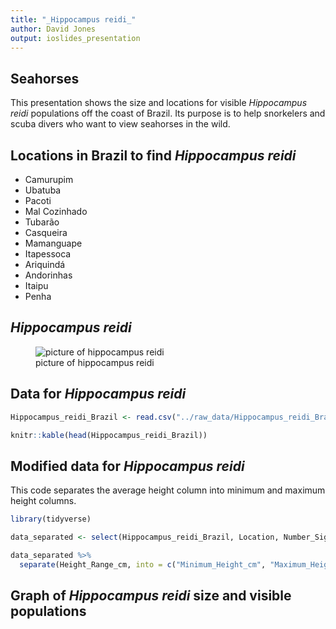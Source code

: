 ```yaml
---
title: "_Hippocampus reidi_"
author: David Jones
output: ioslides_presentation
---
```


## **Seahorses**

This presentation shows the size and locations for visible _Hippocampus reidi_ populations off the coast of Brazil. Its purpose is to help snorkelers and scuba divers who want to view seahorses in the wild.  

## **Locations in Brazil to find _Hippocampus reidi_** {.smaller}

- Camurupim         
- Ubatuba             
- Pacoti
- Mal Cozinhado
- Tubarão
- Casqueira
- Mamanguape
- Itapessoca
- Ariquindá
- Andorinhas
- Itaipu
- Penha

## **_Hippocampus reidi_** 

![picture of hippocampus reidi](../images/Hippocampus_reidi.jpg)

## **Data for _Hippocampus reidi_** {.smaller}

```r

Hippocampus_reidi_Brazil <- read.csv("../raw_data/Hippocampus_reidi_Brazil.csv")

knitr::kable(head(Hippocampus_reidi_Brazil))

```

## Modified data for _Hippocampus reidi_ {.smaller}

This code separates the average height column into minimum and maximum height columns.

```r

library(tidyverse)

```
```r

data_separated <- select(Hippocampus_reidi_Brazil, Location, Number_Sighted, Average_Height_cm, Height_Range_cm) 

data_separated %>%
  separate(Height_Range_cm, into = c("Minimum_Height_cm", "Maximum_Height_cm"), sep = "-")

```

## Graph of _Hippocampus reidi_ size and visible populations
